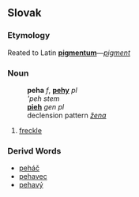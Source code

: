 == Slovak ==
=== Etymology ===
Reated to Latin '''[[pigmentum]]'''&mdash;''[[pigment]]''
=== Noun ===
:'''peha''' ''f'', '''[[pehy#Slovak|pehy]]''' ''pl''
:'''peh'' ''stem''
:'''[[pieh#Slovak|pieh]]''' ''gen pl''
:declension pattern ''[[Slovak declension pattern žena|žena]]''
# [[freckle]]
=== Derivd Words ===
* [[peháč]]
* [[pehavec]]
* [[pehavý]]
